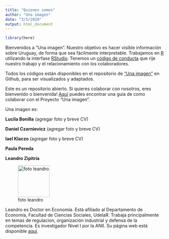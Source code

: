```yaml
---
title: "Quienes somos"
author: "Una imagen"
date: "3/5/2020"
output: html_document
---
```


```r
library(here)
```


Bienvenidos a "Una imagen". Nuestro objetivo es hacer visible información sobre Uruguay, de forma que sea fácilmente interpretable. Trabajamos en [R](https://www.r-project.org/) utilizando la interfase [RStudio](https://rstudio.com/). Tenemos un [código de conducta](https://github.com/UnaImagen/UnaImagen/blob/master/CODE_OF_CONDUCT.md) que rije nuestro trabajo y el relacionamiento con los colaboradores.

Todos los códigos están disponibles en el repositorio de ["Una imagen"](https://github.com/UnaImagen/UnaImagen) en Github, para ser visualizados y adaptados.

Este es un repositorio abierto. Si quieres colaborar con nosotros, eres bienvenido o bienvenida! [Aquí](https://github.com/UnaImagen/UnaImagen/blob/master/CONTRIBUTING.md) puedes encontrar una guía de como colaborar con el Proyecto "Una imagen".

Una imagen es:

**Lucila Bonilla** (agregar foto y breve CV)

**Daniel Czarnievicz** (agregar foto y breve CV)

**Iael Klaczo** (agregar foto y breve CV)

**Paula Pereda**


**Leandro Zipitría** 

![foto leandro](/Imagenes/lz.jpg){height=100px width=100px}

Leandro es Doctor en Economía. Está afiliado al Departamento de Economía, Facultad de Ciencias Sociales, UdelaR. Trabaja principalmente en temas de regulacion, organización industrial y defensa de la competencia. Es investigador Nivel I por la ANII. Su página web está disponible [aquí](https://leandro-zipitria.com/).

